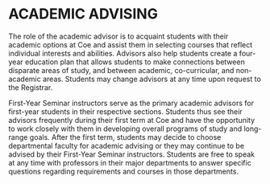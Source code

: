 # ACADEMIC ADVISING

The role of the academic advisor is to acquaint students with their academic options at Coe and assist them in selecting courses that reflect individual interests and abilities.  Advisors also help students create a four-year education plan that allows students to make connections between disparate areas of study, and between academic, co-curricular, and non-academic areas.  Students may change advisors at any time upon request to the Registrar. 

First-Year Seminar instructors serve as the primary academic advisors for first-year students in their respective sections. Students thus see their advisors frequently during their first term at Coe and have the opportunity to work closely with them in developing overall programs of study and long-range goals. After the first term, students may decide to choose departmental faculty for academic advising or they may continue to be advised by their First-Year Seminar instructors. Students are free to speak at any time with professors in their major departments to answer specific questions regarding requirements and courses in those departments. 



